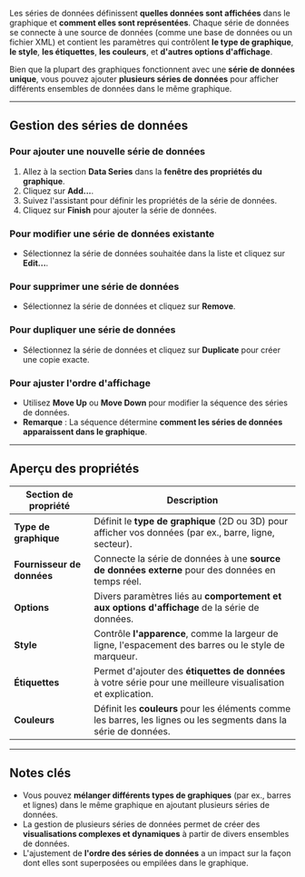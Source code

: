 Les séries de données définissent **quelles données sont affichées** dans le graphique et **comment elles sont représentées**. Chaque série de données se connecte à une source de données (comme une base de données ou un fichier XML) et contient les paramètres qui contrôlent **le type de graphique**, **le style**, **les étiquettes**, **les couleurs**, et **d'autres options d'affichage**.

Bien que la plupart des graphiques fonctionnent avec une **série de données unique**, vous pouvez ajouter **plusieurs séries de données** pour afficher différents ensembles de données dans le même graphique.

***

## **Gestion des séries de données**

### **Pour ajouter une nouvelle série de données**

1. Allez à la section **Data Series** dans la **fenêtre des propriétés du graphique**.
2. Cliquez sur **Add...**.
3. Suivez l'assistant pour définir les propriétés de la série de données.
4. Cliquez sur **Finish** pour ajouter la série de données.

### **Pour modifier une série de données existante**

* Sélectionnez la série de données souhaitée dans la liste et cliquez sur **Edit...**.

### **Pour supprimer une série de données**

* Sélectionnez la série de données et cliquez sur **Remove**.

### **Pour dupliquer une série de données**

* Sélectionnez la série de données et cliquez sur **Duplicate** pour créer une copie exacte.

### **Pour ajuster l'ordre d'affichage**

* Utilisez **Move Up** ou **Move Down** pour modifier la séquence des séries de données.
* **Remarque** : La séquence détermine **comment les séries de données apparaissent dans le graphique**.

***

## **Aperçu des propriétés**

| **Section de propriété**   | **Description**                                                                                                   |
| -------------------------- | ----------------------------------------------------------------------------------------------------------------- |
| **Type de graphique**      | Définit le **type de graphique** (2D ou 3D) pour afficher vos données (par ex., barre, ligne, secteur).           |
| **Fournisseur de données** | Connecte la série de données à une **source de données externe** pour des données en temps réel.                  |
| **Options**                | Divers paramètres liés au **comportement et aux options d'affichage** de la série de données.                     |
| **Style**                  | Contrôle **l'apparence**, comme la largeur de ligne, l'espacement des barres ou le style de marqueur.             |
| **Étiquettes**             | Permet d'ajouter des **étiquettes de données** à votre série pour une meilleure visualisation et explication.     |
| **Couleurs**               | Définit les **couleurs** pour les éléments comme les barres, les lignes ou les segments dans la série de données. |

***

## **Notes clés**

* Vous pouvez **mélanger différents types de graphiques** (par ex., barres et lignes) dans le même graphique en ajoutant plusieurs séries de données.
* La gestion de plusieurs séries de données permet de créer des **visualisations complexes et dynamiques** à partir de divers ensembles de données.
* L'ajustement de **l'ordre des séries de données** a un impact sur la façon dont elles sont superposées ou empilées dans le graphique.
